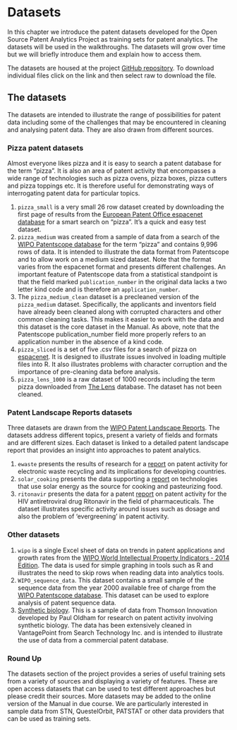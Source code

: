 # Datasets

<!---update the datasets locations--->
In this chapter we introduce the patent datasets developed for the Open Source Patent Analytics Project as training sets for patent analytics. The datasets will be used in the walkthroughs. The datasets will grow over time but we will briefly introduce them and explain how to access them. 

The datasets are housed at the project [GitHub repository](https://github.com/wipo-analytics/opensource-patent-analytics/tree/master/2_datasets). To download individual files click on the link and then select raw to download the file.

## The datasets

The datasets are intended to illustrate the range of possibilities for  patent data including some of the challenges that may be encountered in cleaning and analysing patent data. They are also drawn from different sources.

### Pizza patent datasets

Almost everyone likes pizza and it is easy to search a patent database for the term "pizza". It is also an area of patent activity that encompasses a wide range of technologies such as pizza ovens, pizza boxes, pizza cutters and pizza toppings etc. It is therefore useful for demonstrating ways of interrogating patent data for particular topics.  

1. `pizza_small` is a very small 26 row dataset created by downloading the first page of results from the [European Patent Office espacenet database](http://worldwide.espacenet.com/?locale=en_EP) for a smart search on "pizza". It's a quick and easy test dataset. 
2. `pizza_medium` was created from a sample of data from a search of the [WIPO Patentscope database](http://www.wipo.int/patentscope/en/) for the term "pizza" and contains 9,996 rows of data. It is intended to illustrate the data format from Patentscope and to allow work on a medium sized dataset. Note that the format varies from the espacenet format and presents different challenges. 
  An important feature of Patentscope data from a statistical standpoint is that the field marked `publication_number` in the original data lacks a two letter kind code and is therefore an `application_number`. 
3. The `pizza_medium_clean` dataset is a precleaned version of the `pizza_medium` dataset. Specifically, the applicants and inventors field have already been cleaned along with corrupted characters and other common cleaning tasks. This makes it easier to work with the data and this dataset is the core dataset in the Manual. As above, note that the Patentscope publication_number field more properly refers to an application number in the absence of a kind code. 
4. `pizza_sliced` is a set of five .csv files for a search of pizza on [espacenet](http://worldwide.espacenet.com/searchResults?ST=singleline&locale=en_EP&submitted=true&DB=worldwide.espacenet.com&query=pizza&Submit=Search). It is designed to illustrate issues involved in loading multiple files into R. It also illustrates problems with character corruption and the importance of pre-cleaning data before analysis.
5. `pizza_lens_1000` is a raw dataset of 1000 records including the term pizza downloaded from [The Lens](https://www.lens.org/lens/) database. The dataset has not been cleaned. 

### Patent Landscape Reports datasets

Three datasets are drawn from the [WIPO Patent Landscape Reports](http://www.wipo.int/patentscope/en/programs/patent_landscapes/). The datasets address different topics, present a variety of fields and formats and are different sizes. Each dataset is linked to a detailed patent landscape report that provides an insight into approaches to patent analytics.

1. `ewaste` presents the results of research for a [report](http://www.wipo.int/patentscope/en/programs/patent_landscapes/reports/ewaste.html) on patent activity for electronic waste recycling and its implications for developing countries. 
2. `solar_cooking` presents the data supporting a [report](http://www.wipo.int/patentscope/en/programs/patent_landscapes/reports/solar_cooking.html) on technologies that use solar energy as the source for cooking and pasteurizing food. 
3. `ritonavir` presents the data for a patent [report](http://www.wipo.int/patentscope/en/programs/patent_landscapes/reports/ritonavir.html) on patent activity for the HIV antiretroviral drug Ritonavir in the field of pharmaceuticals. The dataset illustrates specific activity around issues such as dosage and also the problem of 'evergreening' in patent activity. 

### Other datasets

1. `wipo` is a single Excel sheet of data on trends in patent applications and growth rates from the [WIPO World Intellectual Property Indicators - 2014 Edition](http://www.wipo.int/ipstats/en/wipi/). The data is used for simple graphing in tools such as R and illustrates the need to skip rows when reading data into analytics tools.
2. `WIPO_sequence_data`. This dataset contains a small sample of the sequence data from the year 2000 available free of charge from the [WIPO Patentscope database](https://patentscope.wipo.int/search/en/sequences.jsf). This dataset can be used to explore analysis of patent sequence data. 
3. [Synthetic biology](https://github.com/poldham/opensource-patent-analytics/tree/master/2_datasets/synbio_patents). This is a sample of data from Thomson Innovation developed by Paul Oldham for research on patent activity involving synthetic biology. The data has been extensively cleaned in VantagePoint from Search Technology Inc. and is intended to illustrate the use of data from a commercial patent database. 

### Round Up

The datasets section of the project provides a series of useful training sets from a variety of sources and displaying a variety of features. These are open access datasets that can be used to test different approaches but please credit their sources. More datasets may be added to the online version of the Manual in due course. We are particularly interested in sample data from STN, QuestelOrbit, PATSTAT or other data providers that can be used as training sets. 
